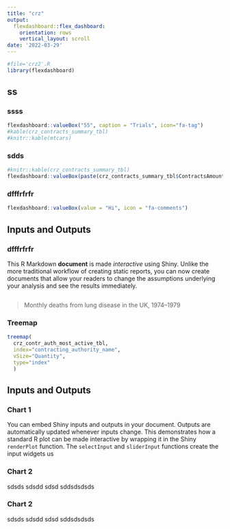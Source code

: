 ```yaml
---
title: "crz"
output: 
  flexdashboard::flex_dashboard:
    orientation: rows
    vertical_layout: scroll
date: '2022-03-29'
---
```


```r
#file='crz2'.R
library(flexdashboard)
```

## ss 

### ssss
```r
flexdashboard::valueBox("55", caption = "Trials", icon="fa-tag")
#kable(crz_contracts_summary_tbl)
#knitr::kable(mtcars)
```

### sdds
```r
#knitr::kable(crz_contracts_summary_tbl)
flexdashboard::valueBox(paste(crz_contracts_summary_tbl$ContractsAmount,"mil€", sep = ""), caption = "Total contracts", icon = "fa-comments")
```

### dfffrfrfr
```r
flexdashboard::valueBox(value = "Hi", icon = "fa-comments")
```



## Inputs and Outputs {.tabset}

### dfffrfrfr
This R Markdown **document** is made *interactive* using Shiny. Unlike the more traditional workflow of creating static reports, you can now create documents that allow your readers to change the assumptions underlying your analysis and see the results immediately.
```r

```

> Monthly deaths from lung disease in the UK, 1974–1979

### Treemap
```r
treemap(
  crz_contr_auth_most_active_tbl,
  index="contracting_authority_name",
  vSize="Quantity",
  type="index"
  )
```


## Inputs and Outputs

### Chart 1

You can embed Shiny inputs and outputs in your document. Outputs are automatically updated whenever inputs change. This demonstrates how a standard R plot can be made interactive by wrapping it in the Shiny `renderPlot` function. The `selectInput` and `sliderInput` functions create the input widgets us

### Chart 2

sdsds sdsdd sdsd sddsdsdsds

### Chart 2

sdsds sdsdd sdsd sddsdsdsds

